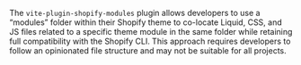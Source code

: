 The `vite-plugin-shopify-modules` plugin allows developers to use a “modules” folder within their Shopify theme to co-locate Liquid, CSS, and JS files related to a specific theme module in the same folder while retaining full compatibility with the Shopify CLI. This approach requires developers to follow an opinionated file structure and may not be suitable for all projects.